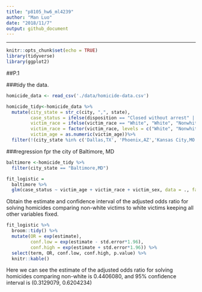 ```yaml
---
title: "p8105_hw6_ml4239"
author: "Man Luo"
date: "2018/11/7"
output: github_document
---
```

---

```r
knitr::opts_chunk$set(echo = TRUE)
library(tidyverse)
library(ggplot2)
```

##P.1

###tidy the data.
```r
homicide_data <- read_csv('./data/homicide-data.csv') 

homicide_tidy<-homicide_data %>%  
  mutate(city_state = str_c(city, ",", state),
         case_status = ifelse(disposition == "Closed without arrest" | disposition == "Open/No arrest", 0, 1), 
         victim_race = ifelse(victim_race == "White", "White", "Nonwhite"), 
         victim_race = factor(victim_race, levels = c("White", "Nonwhite")), #factor
         victim_age = as.numeric(victim_age))%>% 
  filter(!(city_state %in% c('Dallas,TX', 'Phoenix,AZ','Kansas City,MO',"Tulsa,AL"))) #omit cities
```

###regression fpr the city of Baltimore, MD

```r

baltimore <-homicide_tidy %>% 
  filter(city_state == "Baltimore,MD")

fit_logistic = 
  baltimore %>% 
  glm(case_status ~ victim_age + victim_race + victim_sex, data = ., family = binomial())  #Save the output of glm as an R object

```

Obtain the estimate and confidence interval of the adjusted odds ratio for solving homicides comparing non-white victims to white victims keeping all other variables fixed.

```r
fit_logistic %>% 
  broom::tidy() %>% 
  mutate(OR = exp(estimate),
         conf.low = exp(estimate - std.error*1.96),
         conf.high = exp(estimate + std.error*1.96)) %>% 
  select(term, OR, conf.low, conf.high, p.value) %>% 
  knitr::kable()

```

Here we can see the estimate of the adjusted odds ratio for solving homicides comparing non-white is 0.4406080, and 95% confidence interval is (0.3129079, 0.6204234)

